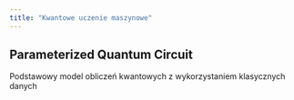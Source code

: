 ```yaml
---
title: "Kwantowe uczenie maszynowe"
---
```


## Parameterized Quantum Circuit



Podstawowy model obliczeń kwantowych z wykorzystaniem klasycznych danych 

